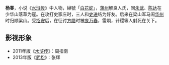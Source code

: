 {{otheruses|楊春 (消歧義)|other=其他名为“杨春”的人物介绍}}{{unreferenced|time=2019-06-14T14:22:23+00:00}}
{{水浒人物 |
  人物姓名 = 杨春 |
  座次 = 73，地煞星 |
  星名 = 地隐星 |
  绰号 = 白花蛇 |
  身份 = 少华山山贼 |
  梁山职司 = 马军小彪将兼远探出哨头领 |
  出场回目 = 002 |
}}

'''杨春'''，小说《[[水浒传|水浒传]]》中人物，綽號「[[白蛇|白花蛇]]」，[[蒲州|蒲州]]解良人氏，同[[朱武|朱武]]、[[陈达|陈达]]在少华山落草为寇。在攻打史家庄时，三人和[[史进|史进]]结为好友。后来在梁山军马闹[[华州|华州]]时归顺梁山。受[[招安|招安]]后，在征讨[[方腊|方腊]]时被[[庞万春|庞万春]]，雷炯，计稷等人射死在关下。

== 影视形象 ==
*2011年版《[[水浒传_(2011年电视剧)|水浒传]]》：周指南
*2013年版《[[武松_(2013年电视剧)|武松]]》：张辉

{{梁山泊馬軍小彪將兼遠探出哨頭領}}
{{108将}}